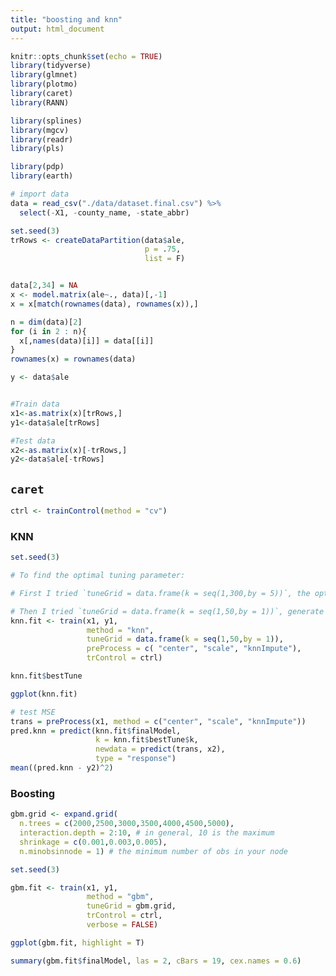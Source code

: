```yaml
---
title: "boosting and knn"
output: html_document
---
```


```r
knitr::opts_chunk$set(echo = TRUE)
library(tidyverse)
library(glmnet)
library(plotmo)
library(caret)
library(RANN)

library(splines)
library(mgcv)
library(readr)
library(pls)

library(pdp)
library(earth)
```

```r
# import data
data = read_csv("./data/dataset.final.csv") %>% 
  select(-X1, -county_name, -state_abbr)

set.seed(3)
trRows <- createDataPartition(data$ale,
                              p = .75,
                              list = F)


data[2,34] = NA
x <- model.matrix(ale~., data)[,-1]
x = x[match(rownames(data), rownames(x)),]

n = dim(data)[2]
for (i in 2 : n){
  x[,names(data)[i]] = data[[i]]
}
rownames(x) = rownames(data)

y <- data$ale


#Train data
x1<-as.matrix(x)[trRows,]
y1<-data$ale[trRows]

#Test data
x2<-as.matrix(x)[-trRows,]
y2<-data$ale[-trRows]
```


## `caret`

```r
ctrl <- trainControl(method = "cv")
```


### KNN

```r
set.seed(3)

# To find the optimal tuning parameter: 

# First I tried `tuneGrid = data.frame(k = seq(1,300,by = 5))`, the optimal k is 21. The cross-validation RMSE keep rising as k increases from 21 to 300 by adding increment number 5 for each time.

# Then I tried `tuneGrid = data.frame(k = seq(1,50,by = 1))`, generate the sequence from 1 to 30 by adding increment number 1 for each time, the optimal k is 8
knn.fit <- train(x1, y1,
                 method = "knn",
                 tuneGrid = data.frame(k = seq(1,50,by = 1)),
                 preProcess = c( "center", "scale", "knnImpute"),
                 trControl = ctrl)

knn.fit$bestTune

ggplot(knn.fit)

# test MSE
trans = preProcess(x1, method = c("center", "scale", "knnImpute"))
pred.knn = predict(knn.fit$finalModel, 
                   k = knn.fit$bestTune$k, 
                   newdata = predict(trans, x2),
                   type = "response")
mean((pred.knn - y2)^2)
```


### Boosting

```r
gbm.grid <- expand.grid(
  n.trees = c(2000,2500,3000,3500,4000,4500,5000),
  interaction.depth = 2:10, # in general, 10 is the maximum
  shrinkage = c(0.001,0.003,0.005), 
  n.minobsinnode = 1) # the minimum number of obs in your node

set.seed(3)

gbm.fit <- train(x1, y1,
                 method = "gbm",
                 tuneGrid = gbm.grid,
                 trControl = ctrl,
                 verbose = FALSE)

ggplot(gbm.fit, highlight = T)

summary(gbm.fit$finalModel, las = 2, cBars = 19, cex.names = 0.6)
```


